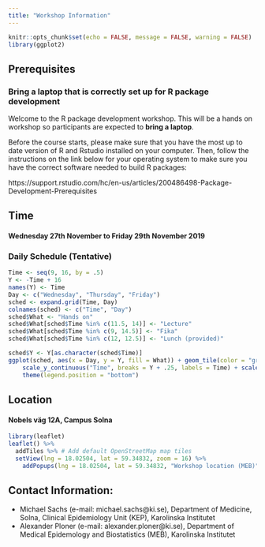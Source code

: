 ```yaml
---
title: "Workshop Information"
---
```


```r
knitr::opts_chunk$set(echo = FALSE, message = FALSE, warning = FALSE)
library(ggplot2)
```

## Prerequisites

### Bring a laptop that is correctly set up for R package development

Welcome to the R package development workshop. This will be a hands on workshop so participants are expected to **bring a laptop**. 

Before the course starts, please make sure that you have the most up to date version of R and Rstudio installed on your computer. Then, follow the instructions on the link below for your operating system to make sure you have the correct software needed to build R packages: 

https://support.rstudio.com/hc/en-us/articles/200486498-Package-Development-Prerequisites

## Time

#### Wednesday 27th November to Friday 29th November 2019 

### Daily Schedule (Tentative)

```r
Time <- seq(9, 16, by = .5)
Y <- -Time + 16
names(Y) <- Time
Day <- c("Wednesday", "Thursday", "Friday")
sched <- expand.grid(Time, Day)
colnames(sched) <- c("Time", "Day")
sched$What <- "Hands on"
sched$What[sched$Time %in% c(11.5, 14)] <- "Lecture"
sched$What[sched$Time %in% c(9, 14.5)] <- "Fika"
sched$What[sched$Time %in% c(12, 12.5)] <- "Lunch (provided)"

sched$Y <- Y[as.character(sched$Time)]
ggplot(sched, aes(x = Day, y = Y, fill = What)) + geom_tile(color = "grey80") + theme_minimal() + 
    scale_y_continuous("Time", breaks = Y + .25, labels = Time) + scale_fill_brewer(type = "qual") + 
    theme(legend.position = "bottom")
```

## Location

#### Nobels väg 12A, Campus Solna

```r
library(leaflet)
leaflet() %>%
  addTiles %>% # Add default OpenStreetMap map tiles
  setView(lng = 18.02504, lat = 59.34832, zoom = 16) %>%
    addPopups(lng = 18.02504, lat = 59.34832, "Workshop location (MEB)")
```


## Contact Information: 

- Michael Sachs (e-mail: michael.sachs@ki.se), Department of Medicine, Solna, Clinical Epidemiology Unit (KEP), Karolinska Institutet
- Alexander Ploner (e-mail: alexander.ploner@ki.se), Department of Medical Epidemology and Biostatistics (MEB), Karolinska Institutet

